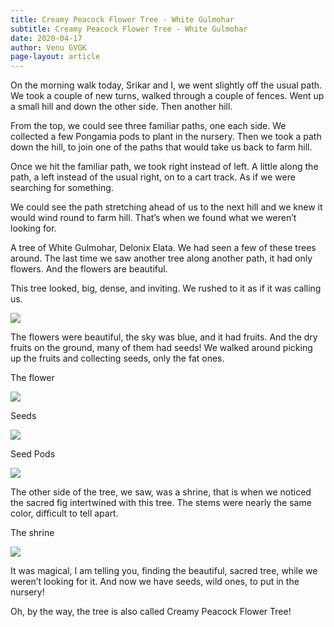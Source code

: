 ```yaml
---
title: Creamy Peacock Flower Tree - White Gulmohar
subtitle: Creamy Peacock Flower Tree - White Gulmohar
date: 2020-04-17
author: Venu GVGK
page-layout: article
---
```


On the morning walk today, Srikar and I, we went slightly off the usual path. We took a couple of new turns, walked through a couple of fences. Went up a small hill and down the other side. Then another hill.

From the top, we could see three familiar paths, one each side. We collected a few Pongamia pods to plant in the nursery. Then we took a path down the hill, to join one of the paths that would take us back to farm hill.

Once we hit the familiar path, we took right instead of left. A little along the path, a left instead of the usual right, on to a cart track. As if we were searching for something.

We could see the path stretching ahead of us to the next hill and we knew it would wind round to farm hill. That’s when we found what we weren’t looking for.

A tree of White Gulmohar, Delonix Elata. We had seen a few of these trees around. The last time we saw another tree along another path, it had only flowers. And the flowers are beautiful.

This tree looked, big, dense, and inviting. We rushed to it as if it was calling us.

![](0ZRSh7W.jpg)

The flowers were beautiful, the sky was blue, and it had fruits. And the dry fruits on the ground, many of them had seeds! We walked around picking up the fruits and collecting seeds, only the fat ones.

The flower

![](LDruSUu.jpg)

Seeds

![](giBLXVl.jpg)

Seed Pods

![](KtQ8Wil.jpg)

The other side of the tree, we saw, was a shrine, that is when we noticed the sacred fig intertwined with this tree. The stems were nearly the same color, difficult to tell apart.

The shrine

![](VdFQTXk.jpg)

It was magical, I am telling you, finding the beautiful, sacred tree, while we weren’t looking for it. And now we have seeds, wild ones, to put in the nursery!

Oh, by the way, the tree is also called Creamy Peacock Flower Tree!


